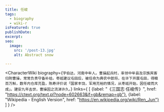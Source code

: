 ```yaml
---
title: 任峻
tags:
  - biography
  - wiki-r
isFeatured: true
publishDate:
excerpt:
seo:
  image:
    src: '/post-13.jpg'
    alt: Abstract snow

---
```



<CharacterWiki
  biography={`字伯达，河南中牟人。曹操起兵时，率领中牟县及宗族宾客归附曹操，常常负责守备补给。枣祗建议屯田后，被任命为典农中郎将，在许下开展屯田，得粮百万斛，数年内仓库充盈，陈寿评价说「国家丰饶，军用充裕的情况，从枣祗开始，因任峻而大成」。建安九年去世，曹操因之流涕许久。`}
  links={
    [
      {label: "《三国志·任峻传》", href: "https://ctext.org/text.pl?node=602663&if=gb&remap=gb"},
      {label: "Wikipedia - English Version", href: "https://en.wikipedia.org/wiki/Ren_Jun"}
    ]
  }
/>
